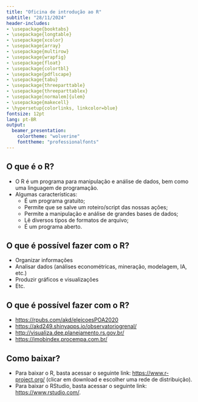 ---
title: "Oficina de introdução ao R"
subtitle: "28/11/2024"
header-includes:
- \usepackage{booktabs}
- \usepackage{longtable}
- \usepackage{xcolor}
- \usepackage{array}
- \usepackage{multirow}
- \usepackage{wrapfig}
- \usepackage{float}
- \usepackage{colortbl}
- \usepackage{pdflscape}
- \usepackage{tabu}
- \usepackage{threeparttable}
- \usepackage{threeparttablex}
- \usepackage[normalem]{ulem}
- \usepackage{makecell}
- \hypersetup{colorlinks, linkcolor=blue}
fontsize: 12pt
lang: pt-BR
output: 
  beamer_presentation:
    colortheme: "wolverine"
    fonttheme: "professionalfonts"
---

## O que é o R?

- O R é um programa para manipulação e análise de dados, bem como uma linguagem de programação.
- Algumas características:
  - É um programa gratuito;
  - Permite que se salve um roteiro/script das nossas ações;
  - Permite a manipulação e análise de grandes bases de dados;
  - Lê diversos tipos de formatos de arquivo;
  - É um programa aberto.

## O que é possível fazer com o R?

- Organizar informações
- Analisar dados (análises econométricas, mineração, modelagem, IA, etc.)
- Produzir gráficos e visualizações
- Etc.

## O que é possível fazer com o R?

- <https://rpubs.com/akd/eleicoesPOA2020>
- <https://akd249.shinyapps.io/observatoriogrenal/>
- <http://visualiza.dee.planejamento.rs.gov.br/>
- <https://imobindex.procempa.com.br/>


## Como baixar?

-   Para baixar o R, basta acessar o seguinte link: <https://www.r-project.org/> (clicar em download e escolher uma rede de distribuição).
-   Para baixar o RStudio, basta acessar o seguinte link: <https://www.rstudio.com/>.
